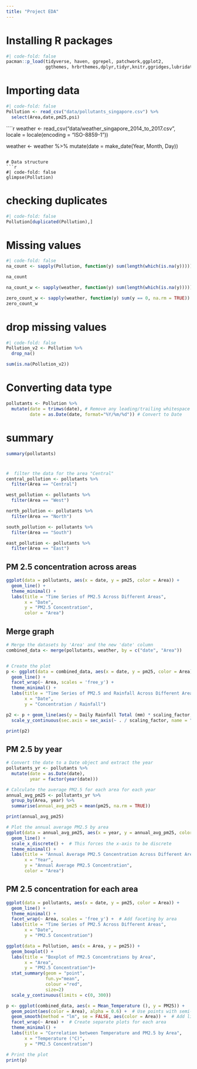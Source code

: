 ```yaml
---
title: "Project EDA"
---
```


# Installing R packages
```r
#| code-fold: false
pacman::p_load(tidyverse, haven, ggrepel, patchwork,ggplot2, 
               ggthemes, hrbrthemes,dplyr,tidyr,knitr,ggridges,lubridate)
```

# Importing data
```r
#| code-fold: false
Pollution <- read_csv("data/pollutants_singapore.csv") %>%
  select(Area,date,pm25,psi)
```

````r
weather <- read_csv("data/weather_singapore_2014_to_2017.csv", locale = locale(encoding = "ISO-8859-1"))

weather <- weather %>%
  mutate(date = make_date(Year, Month, Day))
```

# Data structure
```r
#| code-fold: false
glimpse(Pollution)
```

# checking duplicates
```r
#| code-fold: false
Pollution[duplicated(Pollution),]
```

# Missing values

```r
#| code-fold: false
na_count <- sapply(Pollution, function(y) sum(length(which(is.na(y)))))

na_count

```

```r
na_count_w <- sapply(weather, function(y) sum(length(which(is.na(y)))))

zero_count_w <- sapply(weather, function(y) sum(y == 0, na.rm = TRUE))
zero_count_w
```

# drop missing values

```r
#| code-fold: false
Pollution_v2 <- Pollution %>%
  drop_na()

sum(is.na(Pollution_v2))
```


# Converting data type
```r
pollutants <- Pollution %>%
  mutate(date = trimws(date), # Remove any leading/trailing whitespace
         date = as.Date(date, format="%Y/%m/%d")) # Convert to Date
```
# summary

```r
summary(pollutants)

```

#
```r
#  filter the data for the area "Central"
central_pollution <- pollutants %>%
  filter(Area == "Central")

west_pollution <- pollutants %>%
  filter(Area == "West")

north_pollution <- pollutants %>%
  filter(Area == "North")

south_pollution <- pollutants %>%
  filter(Area == "South")

east_pollution <- pollutants %>%
  filter(Area == "East")
```

::: panel-tabset
## PM 2.5 concentration across areas
```r
ggplot(data = pollutants, aes(x = date, y = pm25, color = Area)) +
  geom_line() +
  theme_minimal() +
  labs(title = "Time Series of PM2.5 Across Different Areas",
       x = "Date",
       y = "PM2.5 Concentration",
       color = "Area")
```

## Merge graph
```r
# Merge the datasets by 'Area' and the new 'date' column
combined_data <- merge(pollutants, weather, by = c("date", "Area"))


# Create the plot
p <- ggplot(data = combined_data, aes(x = date, y = pm25, color = Area)) +
  geom_line() +
  facet_wrap(~ Area, scales = 'free_y') +
  theme_minimal() +
  labs(title = "Time Series of PM2.5 and Rainfall Across Different Areas",
       x = "Date",
       y = "Concentration / Rainfall")

p2 <- p + geom_line(aes(y = Daily Rainfall Total (mm) * scaling_factor, color = Area), data = combined_data) +
  scale_y_continuous(sec.axis = sec_axis(~ . / scaling_factor, name = "Daily Rainfall Total (mm)"))

print(p2)
```

## PM 2.5 by year
```r
# Convert the date to a Date object and extract the year
pollutants_yr <- pollutants %>%
  mutate(date = as.Date(date),
         year = factor(year(date)))

# Calculate the average PM2.5 for each area for each year
annual_avg_pm25 <- pollutants_yr %>%
  group_by(Area, year) %>%
  summarise(annual_avg_pm25 = mean(pm25, na.rm = TRUE))

print(annual_avg_pm25)
```

```r
# Plot the annual average PM2.5 by area
ggplot(data = annual_avg_pm25, aes(x = year, y = annual_avg_pm25, color = Area)) +
  geom_line() +
  scale_x_discrete() +  # This forces the x-axis to be discrete
  theme_minimal() +
  labs(title = "Annual Average PM2.5 Concentration Across Different Areas",
       x = "Year",
       y = "Annual Average PM2.5 Concentration",
       color = "Area")
```

## PM 2.5 concentration for each area
```r
ggplot(data = pollutants, aes(x = date, y = pm25, color = Area)) +
  geom_line() +
  theme_minimal() +
  facet_wrap(~ Area, scales = 'free_y') +  # Add faceting by area
  labs(title = "Time Series of PM2.5 Across Different Areas",
       x = "Date",
       y = "PM2.5 Concentration")

```

```r
ggplot(data = Pollution, aes(x = Area, y = pm25)) +
  geom_boxplot() +
  labs(title = "Boxplot of PM2.5 Concentrations by Area",
       x = "Area",
       y = "PM2.5 Concentration")+
  stat_summary(geom = "point",       
               fun.y="mean",         
               colour ="red",        
               size=2)
  scale_y_continuous(limits = c(0, 300))
```

::: 

```r
p <- ggplot(combined_data, aes(x = Mean_Temperature (), y = PM25)) +
  geom_point(aes(color = Area), alpha = 0.6) +  # Use points with semi-transparency
  geom_smooth(method = "lm", se = FALSE, aes(color = Area)) +  # Add linear regression lines without standard error bands
  facet_wrap(~ Area) +  # Create separate plots for each area
  theme_minimal() +
  labs(title = "Correlation between Temperature and PM2.5 by Area",
       x = "Temperature (°C)",
       y = "PM2.5 Concentration")

# Print the plot
print(p)


```
